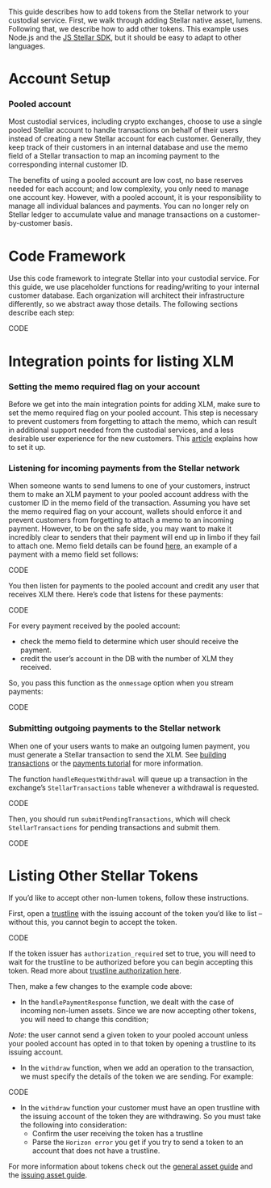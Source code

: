 This guide describes how to add tokens from the Stellar network to your custodial service. First, we walk through adding Stellar native asset, lumens. Following that, we describe how to add other tokens. This example uses Node.js and the [JS Stellar SDK](https://github.com/stellar/js-stellar-sdk), but it should be easy to adapt to other languages.

# Account Setup
   ### Pooled account 
Most custodial services, including crypto exchanges, choose to use a single pooled Stellar account to handle transactions on behalf of their users instead of creating a new Stellar account for each customer. Generally, they keep track of their customers in an internal database and use the memo field of a Stellar transaction to map an incoming payment to the corresponding internal customer ID.

The benefits of using a pooled account are low cost, no base reserves needed for each account; and low complexity, you only need to manage one account key. However, with a pooled account, it is your responsibility to manage all individual balances and payments. You can no longer rely on Stellar ledger to accumulate value and manage transactions on a customer-by-customer basis.


# Code Framework
Use this code framework to integrate Stellar into your custodial service. For this guide, we use placeholder functions for reading/writing to your internal customer database. Each organization will architect their infrastructure differently, so we abstract away those details. The following sections describe each step:</p>
CODE
  
# Integration points for listing XLM
### Setting the memo required flag on your account

Before we get into the main integration points for adding XLM, make sure to set the memo required flag on your pooled account. This step is necessary to prevent customers from forgetting to attach the memo, which can result in additional support needed from the custodial services, and a less desirable user experience for the new customers. This [article](https://www.stellar.org/developers-blog/fixing-memo-less-payments?locale=en) explains how to set it up.

### Listening for incoming payments from the Stellar network
When someone wants to send lumens to one of your customers, instruct them to make an XLM payment to your pooled account address with the customer ID in the memo field of the transaction. Assuming you have set the memo required flag on your account, wallets should enforce it and prevent customers from forgetting to attach a memo to an incoming payment. However, to be on the safe side, you may want to make it incredibly clear to senders that their payment will end up in limbo if they fail to attach one. Memo field details can be found [here](https://developers.stellar.org/docs/glossary/transactions/#memo), an example of a payment with a memo field set follows:

CODE

You then listen for payments to the pooled account and credit any user that receives XLM there. Here’s code that listens for these payments:

CODE

For every payment received by the pooled account:
* check the memo field to determine which user should receive the payment.
* credit the user’s account in the DB with the number of XLM they received.

So, you pass this function as the `onmessage` option when you stream payments:

CODE

### Submitting outgoing payments to the Stellar network
When one of your users wants to make an outgoing lumen payment, you must generate a Stellar transaction to send the XLM. See [building transactions](https://www.stellar.org/developers/js-stellar-base/reference/building-transactions.html) or the [payments tutorial](https://developers.stellar.org/docs/tutorials/send-and-receive-payments/#send-a-payment) for more information.

The function `handleRequestWithdrawal` will queue up a transaction in the exchange’s `StellarTransactions` table whenever a withdrawal is requested.

CODE

Then, you should run `submitPendingTransactions`, which will check `StellarTransactions` for pending transactions and submit them.

CODE

# Listing Other Stellar Tokens
If you’d like to accept other non-lumen tokens, follow these instructions.

First, open a [trustline](https://developers.stellar.org/docs/start/list-of-operations/#change-trust) with the issuing account of the token you’d like to list – without this, you cannot begin to accept the token.

CODE

If the token issuer has `authorization_required` set to true, you will need to wait for the trustline to be authorized before you can begin accepting this token. Read more about [trustline authorization here](https://developers.stellar.org/docs/issuing-assets/control-asset-access/).

Then, make a few changes to the example code above:

* In the `handlePaymentResponse` function, we dealt with the case of incoming non-lumen assets. Since we are now accepting other tokens, you will need to change this condition; 

*Note*: the user cannot send a given token to your pooled account unless your pooled account has opted in to that token by opening a trustline to its issuing account.</p>
* In the `withdraw` function, when we add an operation to the transaction, we must specify the details of the token we are sending. For example:

CODE

* In the `withdraw` function your customer must have an open trustline with the issuing account of the token they are withdrawing. So you must take the following into consideration:
   - Confirm the user receiving the token has a trustline
   - Parse the `Horizon error` you get if you try to send a token to an account that does not have a trustline.

For more information about tokens check out the [general asset guide](https://www.stellar.org/developers/guides/concepts/assets.html) and the [issuing asset guide](https://developers.stellar.org/docs/issuing-assets/).
